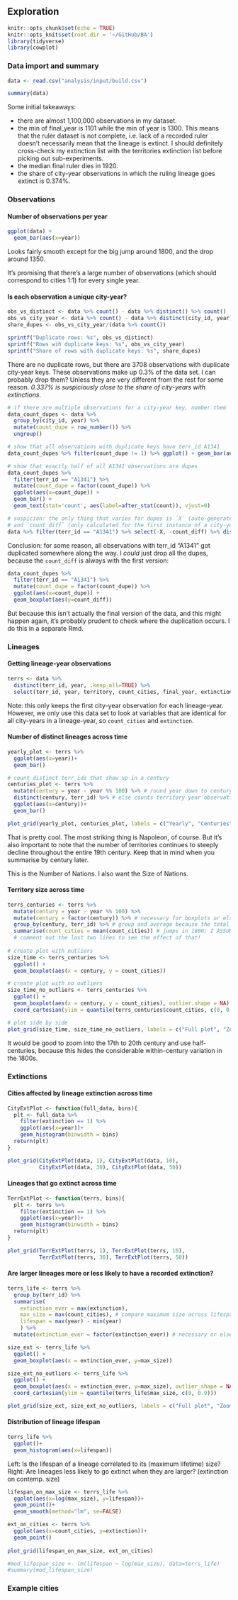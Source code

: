 ## Exploration

```r
knitr::opts_chunk$set(echo = TRUE)
knitr::opts_knit$set(root.dir = '~/GitHub/BA')
library(tidyverse)
library(cowplot)
```

### Data import and summary

```r
data <- read.csv("analysis/input/build.csv")

summary(data)
```

Some initial takeaways:

- there are almost 1,100,000 observations in my dataset.
- the min of final_year is 1101 while the min of year is 1300. This means that the ruler dataset is not complete, i.e. lack of a recorded ruler doesn't necessarily mean that the lineage is extinct. I should definitely cross-check my extinction list with the territories extinction list before picking out sub-experiments.
- the median final ruler dies in 1920.
- the share of city-year observations in which the ruling lineage goes extinct is 0.374%.

### Observations

#### Number of observations per year

```r
ggplot(data) + 
  geom_bar(aes(x=year))
```

Looks fairly smooth except for the big jump around 1800, and the drop around 1350.

It's promising that there's a large number of observations (which should correspond to cities 1:1) for every single year.

#### Is each observation a unique city-year?

```r
obs_vs_distinct <- data %>% count() - data %>% distinct() %>% count()
obs_vs_city_year <- data %>% count() - data %>% distinct(city_id, year) %>% count()
share_dupes <- obs_vs_city_year/(data %>% count())

sprintf("Duplicate rows: %s", obs_vs_distinct)
sprintf("Rows wih duplicate keys: %s", obs_vs_city_year)
sprintf("Share of rows with duplicate keys: %s", share_dupes)

```

There are no duplicate rows, but there are 3708 observations with duplicate city-year keys. These observations make up 0.3% of the data set. I can probably drop them? Unless they are very different from the rest for some reason. *0.337% is suspiciously close to the share of city-years with extinctions.*

```r

# if there are multiple observations for a city-year key, number them
data_count_dupes <- data %>% 
  group_by(city_id, year) %>% 
  mutate(count_dupe = row_number()) %>% 
  ungroup()

# show that all observations with duplicate keys have terr_id A1341
data_count_dupes %>% filter(count_dupe != 1) %>% ggplot() + geom_bar(aes(x=terr_id))

# show that exactly half of all A1341 observations are dupes
data_count_dupes %>% 
  filter(terr_id == "A1341") %>% 
  mutate(count_dupe = factor(count_dupe)) %>% 
  ggplot(aes(x=count_dupe)) + 
  geom_bar() +
  geom_text(stat='count', aes(label=after_stat(count)), vjust=0)

# suspicion: the only thing that varies for dupes is `X` (auto-generated while joining)
# and `count_diff` (only calculated for the first instance of a city-year observation).
data %>% filter(terr_id == "A1341") %>% select(-X, -count_diff) %>% distinct() %>% count()

```

Conclusion: for some reason, all observations with terr_id "A1341" got duplicated somewhere along the way. I *could* just drop all the dupes, because the `count_diff` is always with the first version:

```r
data_count_dupes %>% 
  filter(terr_id == "A1341") %>% 
  mutate(count_dupe = factor(count_dupe)) %>% 
  ggplot(aes(x=count_dupe)) + 
  geom_boxplot(aes(y=count_diff))
```

But because this isn't actually the final version of the data, and this might happen again, it's probably prudent to check where the duplication occurs. I do this in a separate Rmd.

### Lineages

#### Getting lineage-year observations

```r
terrs <- data %>% 
  distinct(terr_id, year, .keep_all=TRUE) %>% 
  select(terr_id, year, territory, count_cities, final_year, extinction)
```

Note: this only keeps the first city-year observation for each lineage-year.
However, we only use this data set to look at variables that are identical for 
all city-years in a lineage-year, so `count_cities` and `extinction`.

#### Number of distinct lineages across time

```r
yearly_plot <- terrs %>% 
  ggplot(aes(x=year))+
  geom_bar()

# count distinct terr_ids that show up in a century
centuries_plot <- terrs %>% 
  mutate(century = year - year %% 100) %>% # round year down to century
  distinct(century, terr_id) %>% # else counts territory-year observations
  ggplot(aes(x=century))+
  geom_bar()

plot_grid(yearly_plot, centuries_plot, labels = c("Yearly", "Centuries"))
```

That is pretty cool. The most striking thing is Napoleon, of course.
But it's also important to note that the number of territories continues to
steeply decline throughout the entire 19th century. Keep that in mind when you
summarise by century later.

This is the Number of Nations. I also want the Size of Nations.

#### Territory size across time

```r
terrs_centuries <- terrs %>% 
  mutate(century = year - year %% 100) %>% 
  mutate(century = factor(century)) %>% # necessary for boxplots or else year = width
  group_by(century, terr_id) %>% # group and average because the total no. of cities per year
  summarise(count_cities = mean(count_cities)) # jumps in 1800; I ASSUME this is an artifact
  # comment out the last two lines to see the effect of that!
  
# create plot with outliers
size_time <- terrs_centuries %>% 
  ggplot() + 
  geom_boxplot(aes(x = century, y = count_cities))

# create plot with no outliers
size_time_no_outliers <- terrs_centuries %>% 
  ggplot() + 
  geom_boxplot(aes(x = century, y = count_cities), outlier.shape = NA) +
  coord_cartesian(ylim = quantile(terrs_centuries$count_cities, c(0, 0.96)))

# plot side by side
plot_grid(size_time, size_time_no_outliers, labels = c("Full plot", "Zoom"))
```

It would be good to zoom into the 17th to 20th century and use half-centuries, because this hides the considerable within-century variation in the 1800s. 

### Extinctions

#### Cities affected by lineage extinction across time
```r

CityExtPlot <- function(full_data, bins){
  plt <- full_data %>% 
    filter(extinction == 1) %>% 
    ggplot(aes(x=year))+
    geom_histogram(binwidth = bins)
  return(plt)
}

plot_grid(CityExtPlot(data, 1), CityExtPlot(data, 10),
          CityExtPlot(data, 30), CityExtPlot(data, 50))

```

#### Lineages that go extinct across time
```r

TerrExtPlot <- function(terrs, bins){
  plt <- terrs %>% 
    filter(extinction == 1) %>% 
    ggplot(aes(x=year))+
    geom_histogram(binwidth = bins)
  return(plt)
}

plot_grid(TerrExtPlot(terrs, 1), TerrExtPlot(terrs, 10),
          TerrExtPlot(terrs, 30), TerrExtPlot(terrs, 50))

```

#### Are larger lineages more or less likely to have a recorded extinction?
```r
terrs_life <- terrs %>% 
  group_by(terr_id) %>% 
  summarise(
    extinction_ever = max(extinction), 
    max_size = max(count_cities), # compare maximum size across lifespan
    lifespan = max(year) - min(year)
    ) %>% 
  mutate(extinction_ever = factor(extinction_ever)) # necessary or else year = width

size_ext <- terrs_life %>% 
  ggplot() + 
  geom_boxplot(aes(x = extinction_ever, y=max_size))

size_ext_no_outliers <- terrs_life %>% 
  ggplot() + 
  geom_boxplot(aes(x = extinction_ever, y=max_size), outlier_shape = NA) +
  coord_cartesian(ylim = quantile(terrs_life$max_size, c(0, 0.9)))

plot_grid(size_ext, size_ext_no_outliers, labels = c("Full plot", "Zoom"))
```

#### Distribution of lineage lifespan

```r
terrs_life %>% 
  ggplot()+
  geom_histogram(aes(x=lifespan))
```

Left: Is the lifespan of a lineage correlated to its (maximum lifetime) size? 
Right: Are lineages less likely to go extinct when they are larger? (extinction on contemp. size)

```r
lifespan_on_max_size <- terrs_life %>% 
  ggplot(aes(x=log(max_size), y=lifespan))+
  geom_point()+
  geom_smooth(method="lm", se=FALSE)

ext_on_cities <- terrs %>% 
  ggplot(aes(x=count_cities, y=extinction))+
  geom_point()
  
plot_grid(lifespan_on_max_size, ext_on_cities)

#mod_lifespan_size <- lm(lifespan ~ log(max_size), data=terrs_life)
#summary(mod_lifespan_size)
```




### Example cities
